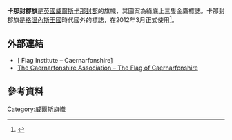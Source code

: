 {{Infobox flag
| Name = Caernarfonshire
| Article = 
| Type = 
| Image = Flag of Caernarfonshire.png
| Nickname = 
| Morenicks = 
| Use = 
| Symbol = 
| Proportion = 3:5
| Adoption = 2012年三月
| Design = 綠底，上有三隻金鷹標誌
| Designer = Historic
}}
'''卡那封郡旗'''是[[英國|英國]][[威爾斯|威爾斯]][[卡那封郡|卡那封郡]]的旗幟，其圖案為綠底上三隻金鷹標誌。卡那封郡旗是[[格溫內斯王國|格溫內斯王國]]時代國外的標誌，在2012年3月正式使用<ref>{{cite web|url=http://abcounties.co.uk/news/137-caernarfonshire-flag-registered|title=Caernarfonshire Flag Registered|publisher=[[Association_of_British_Counties|Association of British Counties]]|accessdate=28 March 2012|deadurl=yes|archiveurl=https://web.archive.org/web/20120414205604/http://www.abcounties.co.uk/news/137-caernarfonshire-flag-registered|archivedate=2012年4月14日}}</ref>。

==外部連結==
*[{{Flag Institute|Caernarfonshire}} Flag Institute – Caernarfonshire]
*[https://web.archive.org/web/20120507040350/http://www.caernarfonshire.org/Flag.html The Caernarfonshire Association – The Flag of Caernarfonshire]

==參考資料==
{{reflist}}

[[Category:威爾斯旗幟|Category:威爾斯旗幟]]